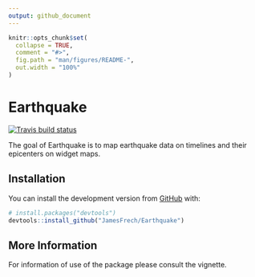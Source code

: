```yaml
---
output: github_document
---
```


<!-- README.md is generated from README.Rmd. Please edit that file -->

```r
knitr::opts_chunk$set(
  collapse = TRUE,
  comment = "#>",
  fig.path = "man/figures/README-",
  out.width = "100%"
)
```

# Earthquake

<!-- badges: start -->
[![Travis build status](https://travis-ci.com/JamesFrech/Earthquake.svg?branch=master)](https://travis-ci.com/JamesFrech/Earthquake)
<!-- badges: end -->

The goal of Earthquake is to map earthquake data on timelines and their epicenters on widget maps.

## Installation


You can install the development version from [GitHub](https://github.com/) with:

``` r
# install.packages("devtools")
devtools::install_github("JamesFrech/Earthquake")
```

## More Information
For information of use of the package please consult the vignette.
